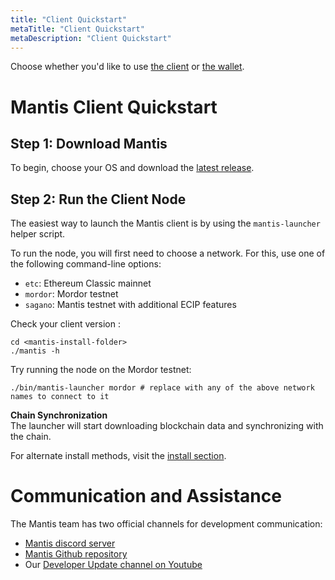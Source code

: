 ```yaml
---
title: "Client Quickstart"
metaTitle: "Client Quickstart"
metaDescription: "Client Quickstart"
---
```


Choose whether you'd like to use [the client](#mantisclientquickstart) or [the wallet](#mantiswalletquickstart).

# Mantis Client Quickstart

## Step 1: Download Mantis
To begin, choose your OS and download the [latest release](https://github.com/input-output-hk/mantis/releases/latest).

## Step 2: Run the Client Node
The easiest way to launch the Mantis client is by using the `mantis-launcher` helper script.

To run the node, you will first need to choose a network. For this, use one of the following command-line options:

* `etc`: Ethereum Classic mainnet
* `mordor`: Mordor testnet
* `sagano`: Mantis testnet with additional ECIP features

Check your client version :

```
cd <mantis-install-folder>
./mantis -h
```

Try running the node on the Mordor testnet:

```
./bin/mantis-launcher mordor # replace with any of the above network names to connect to it
```

**Chain Synchronization** <br/>
The launcher will start downloading blockchain data and synchronizing with the chain.


For alternate install methods, visit the [install section](/install).

# Communication and Assistance

The Mantis team has two official channels for development communication:

* [Mantis discord server](https://discord.gg/7vUyWrN33p)
* [Mantis Github repository](https://github.com/input-output-hk/mantis)
* Our [Developer Update channel on Youtube](https://www.youtube.com/watch?v=lThEZdaJygw)
